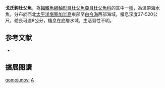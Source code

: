 {{Speciesbox
| name = 戈氏鉤杜父魚
| image = 
| image_width = 250px
| status = NE
| status_system = IUCN3.1
| genus = Artediellus
| species = gomojunovi
| authority = [[Taranetz|Taranetz]], 1933
| synonyms = *''Artediellus dydymovi gomojunovi, Taranetz, 1933''
}}
'''戈氏鉤杜父魚'''，為[[輻鰭魚綱|輻鰭魚綱]][[鮋形目|鮋形目]][[杜父魚亞目|杜父魚亞目]][[杜父魚科|杜父魚科]]的其中一[[種|種]]，為溫帶海水魚，分布於西北[[太平洋|太平洋]][[堪察加半島|堪察加半島]]東部至[[白令海|白令海]]西部海域，棲息深度37-520公尺，體長可達8公分，棲息在底層水域，生活習性不明。

== 参考文献 ==
*{{FishBase_species|genus=Artediellus|species=gomojunovi|year=2014|month=5}}

== 擴展閱讀 ==
{{refbegin}}
{{wikispecies-inline|Artediellus gomojunovi|戈氏鉤杜父魚}}
{{refend}}
{{Taxonbar|from=Q2392039}}

[[Category:鉤杜父魚屬|gomojunovi]]
[[Category:1933年描述的鱼类|A]]


{{鮋形目小作品}}